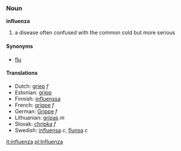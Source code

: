 ===Noun===
'''influenza'''

# a disease often confused with the common cold but more serious

====Synonyms====
*[[flu]]


====Translations====
*Dutch: [[griep]] ''f''
*Estonian: [[gripp]]
*Finnish: [[influenssa]]
*French: [[grippe]] ''f''
*German: [[Grippe]] ''f''
*Lithuanian: [[gripas]] ''m''
*Slovak: [[chrípka]] ''f''
*Swedish: [[influensa]] ''c'', [[flunsa]] ''c''

[[it:influenza]]
[[pl:Influenza]]